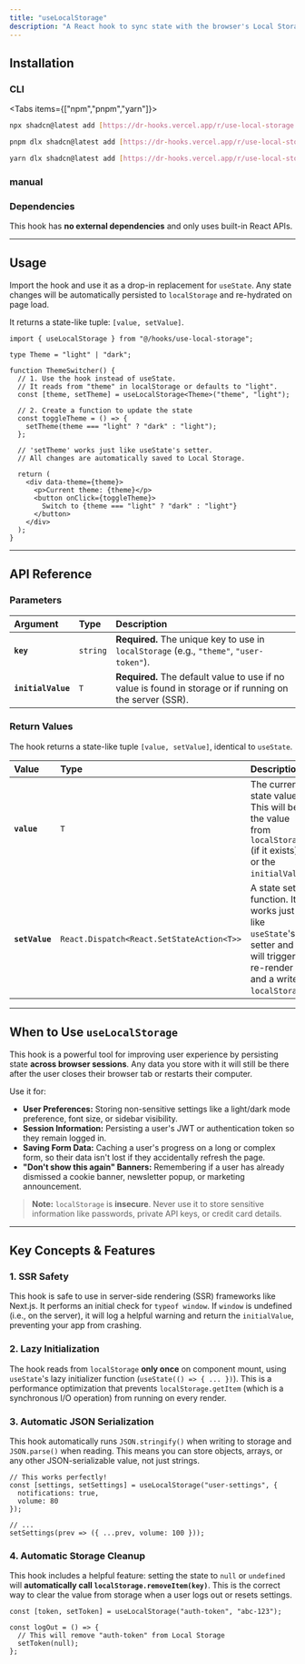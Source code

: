 ```yaml
---
title: "useLocalStorage"
description: "A React hook to sync state with the browser's Local Storage, with built-in SSR safety and automatic JSON parsing."
---
```



## Installation



### CLI
<Tabs items={["npm","pnpm","yarn"]}>
<Tab>
``` sh
npx shadcn@latest add [https://dr-hooks.vercel.app/r/use-local-storage.json](https://dr-hooks.vercel.app/r/use-local-storage.json)
````

</Tab>
<Tab>

```sh
pnpm dlx shadcn@latest add [https://dr-hooks.vercel.app/r/use-local-storage.json](https://dr-hooks.vercel.app/r/use-local-storage.json)
```

</Tab>
<Tab>

```sh
yarn dlx shadcn@latest add [https://dr-hooks.vercel.app/r/use-local-storage.json](https://dr-hooks.vercel.app/r/use-local-storage.json)
```

</Tab>
</Tabs>

### manual

<ComponentSource name="use-localstorage"  />


### Dependencies

This hook has **no external dependencies** and only uses built-in React APIs.

-----

## Usage

Import the hook and use it as a drop-in replacement for `useState`. Any state changes will be automatically persisted to `localStorage` and re-hydrated on page load.

It returns a state-like tuple: `[value, setValue]`.

```tsx title="Example: Persistent Theme Toggle" {1, 6, 11-13}
import { useLocalStorage } from "@/hooks/use-local-storage";

type Theme = "light" | "dark";

function ThemeSwitcher() {
  // 1. Use the hook instead of useState.
  // It reads from "theme" in localStorage or defaults to "light".
  const [theme, setTheme] = useLocalStorage<Theme>("theme", "light");

  // 2. Create a function to update the state
  const toggleTheme = () => {
    setTheme(theme === "light" ? "dark" : "light");
  };

  // 'setTheme' works just like useState's setter.
  // All changes are automatically saved to Local Storage.

  return (
    <div data-theme={theme}>
      <p>Current theme: {theme}</p>
      <button onClick={toggleTheme}>
        Switch to {theme === "light" ? "dark" : "light"}
      </button>
    </div>
  );
}
```

-----

## API Reference

### Parameters

| Argument | Type | Description |
| :--- | :--- | :--- |
| **`key`** | `string` | **Required.** The unique key to use in `localStorage` (e.g., `"theme"`, `"user-token"`). |
| **`initialValue`** | `T` | **Required.** The default value to use if no value is found in storage or if running on the server (SSR). |

### Return Values

The hook returns a state-like tuple `[value, setValue]`, identical to `useState`.

| Value | Type | Description |
| :--- | :--- | :--- |
| **`value`** | `T` | The current state value. This will be the value from `localStorage` (if it exists) or the `initialValue`. |
| **`setValue`** | `React.Dispatch<React.SetStateAction<T>>` | A state setter function. It works just like `useState`'s setter and will trigger a re-render and a write to `localStorage`. |

-----

## When to Use `useLocalStorage`

This hook is a powerful tool for improving user experience by persisting state **across browser sessions**. Any data you store with it will still be there after the user closes their browser tab or restarts their computer.

Use it for:

  * **User Preferences:** Storing non-sensitive settings like a light/dark mode preference, font size, or sidebar visibility.
  * **Session Information:** Persisting a user's JWT or authentication token so they remain logged in.
  * **Saving Form Data:** Caching a user's progress on a long or complex form, so their data isn't lost if they accidentally refresh the page.
  * **"Don't show this again" Banners:** Remembering if a user has already dismissed a cookie banner, newsletter popup, or marketing announcement.

> **Note:** `localStorage` is **insecure**. Never use it to store sensitive information like passwords, private API keys, or credit card details.

-----

## Key Concepts & Features

### 1\. SSR Safety

This hook is safe to use in server-side rendering (SSR) frameworks like Next.js. It performs an initial check for `typeof window`. If `window` is undefined (i.e., on the server), it will log a helpful warning and return the `initialValue`, preventing your app from crashing.

### 2\. Lazy Initialization

The hook reads from `localStorage` **only once** on component mount, using `useState`'s lazy initializer function (`useState(() => { ... })`). This is a performance optimization that prevents `localStorage.getItem` (which is a synchronous I/O operation) from running on every render.

### 3\. Automatic JSON Serialization

This hook automatically runs `JSON.stringify()` when writing to storage and `JSON.parse()` when reading. This means you can store objects, arrays, or any other JSON-serializable value, not just strings.

```tsx
// This works perfectly!
const [settings, setSettings] = useLocalStorage("user-settings", {
  notifications: true,
  volume: 80
});

// ...
setSettings(prev => ({ ...prev, volume: 100 }));
```

### 4\. Automatic Storage Cleanup

This hook includes a helpful feature: setting the state to `null` or `undefined` will **automatically call `localStorage.removeItem(key)`**. This is the correct way to clear the value from storage when a user logs out or resets settings.

```tsx
const [token, setToken] = useLocalStorage("auth-token", "abc-123");

const logOut = () => {
  // This will remove "auth-token" from Local Storage
  setToken(null); 
};
```

